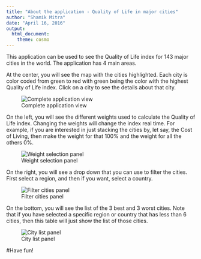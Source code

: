 ```yaml
---
title: "About the application - Quality of Life in major cities"
author: "Shamik Mitra"
date: "April 16, 2016"
output:
  html_document:
    theme: cosmo
---
```


This application can be used to see the Quality of Life index for 143 major cities in the world. The application has 4 main areas.
 
At the center, you will see the map with the cities highlighted. Each city is color coded from green to red with green being the color with the highest Quality of Life index. Click on a city to see the details about that city.

![Complete application view](1.jpg)



On the left, you will see the different weights used to calculate the Quality of Life index. Changing the weights will change the index real time. For example, if you are interested in just stacking the cities by, let say, the Cost of Living, then make the weight for that 100% and the weight for all the others 0%.

![Weight selection panel](2.jpg)



On the right, you will see a drop down that you can use to filter the cities. First select a region, and then if you want, select a country.

![Filter cities panel](3.jpg)



On the bottom, you will see the list of the 3 best and 3 worst cities. Note that if you have selected a specific region or country that has less than 6 cities, then this table will just show the list of those cities.

![City list panel](4.jpg)



#Have fun!
